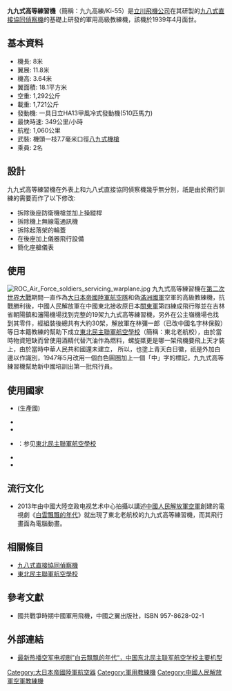 {{Infobox Aircraft
|name=Ki-55/九九式高等練習機
|image=File:Type 99 Advanced Trainer (Tachikawa Ki-55) front-left 2015 Military Museum Beijing.jpg
|type=單翼高級教練機
|national origin=日本
|manufacturer=立川飛機公司
|designer=遠藤良吉
|introduced=1939年
|primary user=日本帝國陸軍
|number built=1,386架
}}
'''九九式高等練習機'''（簡稱：九九高練/Ki-55）是[[立川飛機公司|立川飛機公司]]在其研製的[[九八式直接協同偵察機|九八式直接協同偵察機]]的基礎上研發的軍用高級教練機，該機於1939年4月面世。

==基本資料==
*機長: 8米
*翼展: 11.8米
*機高: 3.64米
*翼面積: 18.1平方米
*空重: 1,292公斤
*載重: 1,721公斤
*發動機: 一具日立HA13甲風冷式發動機(510匹馬力) 
*最快時速: 349公里/小時
*航程: 1,060公里 
*武裝: 機頭一枝7.7毫米口徑[[八九式機槍|八九式機槍]]
*乘員: 2名

==設計==
{{commons category|Tachikawa Ki-55}}
九九式高等練習機在外表上和九八式直接協同偵察機幾乎無分別，祇是由於飛行訓練的需要而作了以下修改:
*拆除後座防衛機槍並加上操縱桿
*拆除機上無線電通訊機
*拆除起落架的輪蓋
*在後座加上儀器飛行設備
*簡化座艙儀表

==使用==
[[File:ROC_Air_Force_soldiers_servicing_warplane.jpg|thumb]]
九九式高等練習機在[[第二次世界大戰|第二次世界大戰]]期間一直作為[[大日本帝國陸軍航空隊|大日本帝國陸軍航空隊]]和偽[[滿洲國軍|滿洲國軍]]空軍的高級教練機，抗戰勝利後，中國人民解放軍在中國東北接收原日本[[關東軍|關東軍]]第四練成飛行隊並在吉林省朝陽鎮和瀋陽機場找到完整的19架九九式高等練習機，另外在公主嶺機場也找到其零件，經組裝後總共有大約30架，解放軍在林彌一郎（已改中國名字林保毅）等日本籍教練的幫助下成立[[東北民主聯軍航空學校|東北民主聯軍航空學校]]（簡稱：東北老航校），由於當時物資短缺而曾使用酒精代替汽油作為燃料，螺旋槳更是哪一架飛機要飛上天才裝上，由於當時中華人民共和國還未建立，<!-- 理論上中共也是中華民國 ，-->所以，也塗上青天白日徽，祇是外加白邊以作識別，1947年5月改用一個白色圓圈加上一個「中」字的標記，九九式高等練習機幫助新中國培訓出第一批飛行員。

==使用國家==
*{{JPN}}(生產國)
*{{flag|Manchukuo}}
*{{ROC}}
*{{PRC}}：参见[[東北民主聯軍航空學校|東北民主聯軍航空學校]]
*{{THA}}
*{{KOR}}

==流行文化==
*2013年由中國大陸空政电视艺术中心拍攝以講述[[中國人民解放軍空軍|中國人民解放軍空軍]]創建的電視劇《[[白雲飄飄的年代|白雲飄飄的年代]]》就出現了東北老航校的九九式高等練習機，而其飛行畫面為電腦動畫。

==相關條目==
*[[九八式直接協同偵察機|九八式直接協同偵察機]]
*[[東北民主聯軍航空學校|東北民主聯軍航空學校]]

==參考文獻==
*國共戰爭時期中國軍用飛機，中國之翼出版社，ISBN 957-8628-02-1

==外部連結==
*[http://bbs.tiexue.net/post2_9642071_1.html 最新热播空军电视剧”白云飘飘的年代“，中国东北民主联军航空学校主要机型]{{Wayback|url=http://bbs.tiexue.net/post2_9642071_1.html |date=20190221115022 }}

{{第二次世界大战日本陆军航空器}}
{{中国军用飞机}}

[[Category:大日本帝國陸軍航空器|Category:大日本帝國陸軍航空器]]
[[Category:軍用教練機|Category:軍用教練機]]
[[Category:中國人民解放軍空軍教練機|Category:中國人民解放軍空軍教練機]]